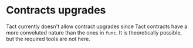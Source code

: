 # Contracts upgrades

Tact currently doesn't allow contract upgrades since Tact contracts have a more convoluted nature than the ones in `func`. It is theoretically possible, but the required tools are not here.
